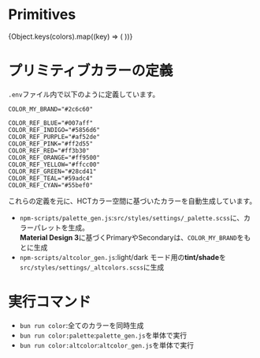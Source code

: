 
<Meta title="Tokens/Color/Primitives" />

# Primitives

<ColorPalette>
  {Object.keys(colors).map((key) => (
    <ColorItem
      key={key}
      title={key}
      colors={{ ...colors[key] }}
    />
  ))}
</ColorPalette>

# プリミティブカラーの定義

`.env`ファイル内で以下のように定義しています。

```
COLOR_MY_BRAND="#2c6c60"

COLOR_REF_BLUE="#007aff"
COLOR_REF_INDIGO="#5856d6"
COLOR_REF_PURPLE="#af52de"
COLOR_REF_PINK="#ff2d55"
COLOR_REF_RED="#ff3b30"
COLOR_REF_ORANGE="#ff9500"
COLOR_REF_YELLOW="#ffcc00"
COLOR_REF_GREEN="#28cd41"
COLOR_REF_TEAL="#59adc4"
COLOR_REF_CYAN="#55bef0"
```

これらの定義を元に、HCTカラー空間に基づいたカラーを自動生成しています。

- `npm-scripts/palette_gen.js`:`src/styles/settings/_palette.scss`に、カラーパレットを生成。<br />**Material Design 3**に基づくPrimaryやSecondaryは、`COLOR_MY_BRAND`をもとに生成
- `npm-scripts/altcolor_gen.js`:light/dark モード用の**tint/shade**を`src/styles/settings/_altcolors.scss`に生成

# 実行コマンド

- `bun run color`:全てのカラーを同時生成
- `bun run color:palette`:`palette_gen.js`を単体で実行
- `bun run color:altcolor`:`altcolor_gen.js`を単体で実行
